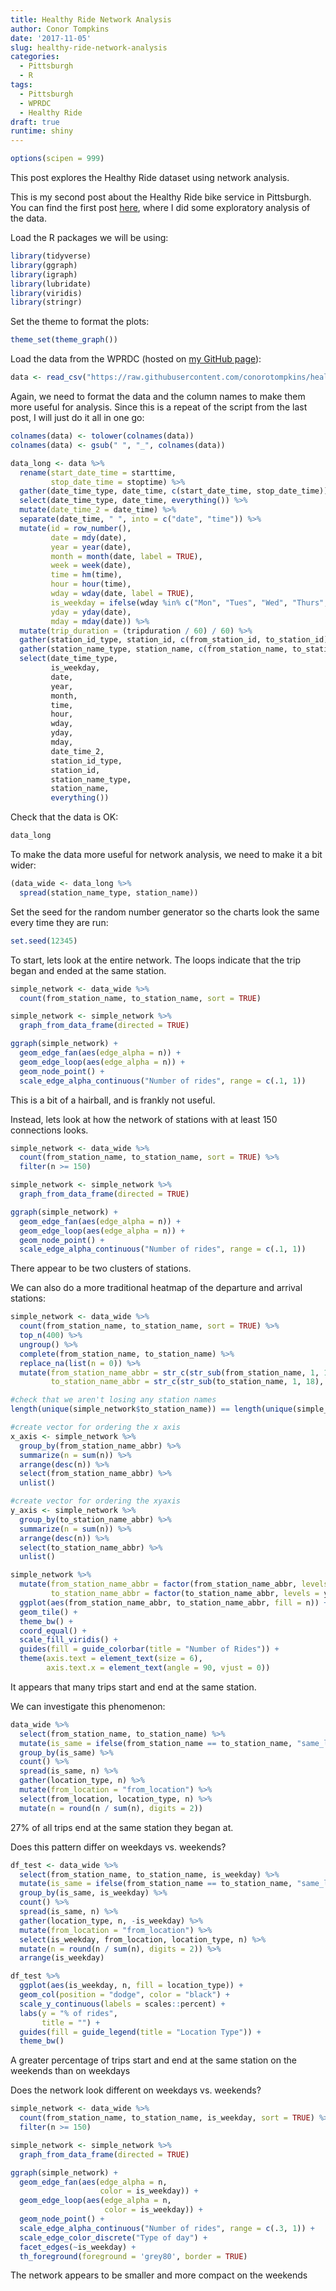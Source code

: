 ```yaml
---
title: Healthy Ride Network Analysis
author: Conor Tompkins
date: '2017-11-05'
slug: healthy-ride-network-analysis
categories:
  - Pittsburgh
  - R
tags:
  - Pittsburgh
  - WPRDC
  - Healthy Ride
draft: true
runtime: shiny
---
```


```r
options(scipen = 999)
```

This post explores the Healthy Ride dataset using network analysis. 

This is my second post about the Healthy Ride bike service in Pittsburgh. You can find the first post [here](https://ctompkins.netlify.com/2017/10/18/exploring-healthy-ride-pittsburgh-data/), where I did some exploratory analysis of the data.

Load the R packages we will be using:
```r
library(tidyverse)
library(ggraph)
library(igraph)
library(lubridate)
library(viridis)
library(stringr)
```


Set the theme to format the plots:
```r
theme_set(theme_graph())
```

Load the data from the WPRDC (hosted on [my GitHub page](https://github.com/conorotompkins)):
```r
data <- read_csv("https://raw.githubusercontent.com/conorotompkins/healthy_ride/master/data/data.csv")
```


Again, we need to format the data and the column names to make them more useful for analysis. Since this is a repeat of the script from the last post, I will just do it all in one go:
```r
colnames(data) <- tolower(colnames(data))
colnames(data) <- gsub(" ", "_", colnames(data))

data_long <- data %>% 
  rename(start_date_time = starttime,
         stop_date_time = stoptime) %>% 
  gather(date_time_type, date_time, c(start_date_time, stop_date_time)) %>% 
  select(date_time_type, date_time, everything()) %>% 
  mutate(date_time_2 = date_time) %>% 
  separate(date_time, " ", into = c("date", "time")) %>% 
  mutate(id = row_number(),
         date = mdy(date),
         year = year(date),
         month = month(date, label = TRUE),
         week = week(date),
         time = hm(time),
         hour = hour(time),
         wday = wday(date, label = TRUE),
         is_weekday = ifelse(wday %in% c("Mon", "Tues", "Wed", "Thurs", "Fri"), "weekday", "weekend"),
         yday = yday(date),
         mday = mday(date)) %>% 
  mutate(trip_duration = (tripduration / 60) / 60) %>% 
  gather(station_id_type, station_id, c(from_station_id, to_station_id)) %>% 
  gather(station_name_type, station_name, c(from_station_name, to_station_name)) %>% 
  select(date_time_type, 
         is_weekday, 
         date, 
         year,
         month,
         time, 
         hour,
         wday,
         yday,
         mday,
         date_time_2, 
         station_id_type, 
         station_id, 
         station_name_type,
         station_name,
         everything())
```

Check that the data is OK:
```r
data_long
```

To make the data more useful for network analysis, we need to make it a bit wider:
```r
(data_wide <- data_long %>% 
  spread(station_name_type, station_name))
```

Set the seed for the random number generator so the charts look the same every time they are run:
```r
set.seed(12345)
```

To start, lets look at the entire network. The loops indicate that the trip began and ended at the same station.
```r
simple_network <- data_wide %>% 
  count(from_station_name, to_station_name, sort = TRUE)

simple_network <- simple_network %>% 
  graph_from_data_frame(directed = TRUE)

ggraph(simple_network) +
  geom_edge_fan(aes(edge_alpha = n)) +
  geom_edge_loop(aes(edge_alpha = n)) +
  geom_node_point() +
  scale_edge_alpha_continuous("Number of rides", range = c(.1, 1))
```

This is a bit of a hairball, and is frankly not useful.

Instead, lets look at how the network of stations with at least 150 connections looks.
```r
simple_network <- data_wide %>% 
  count(from_station_name, to_station_name, sort = TRUE) %>% 
  filter(n >= 150)

simple_network <- simple_network %>% 
  graph_from_data_frame(directed = TRUE)

ggraph(simple_network) +
  geom_edge_fan(aes(edge_alpha = n)) +
  geom_edge_loop(aes(edge_alpha = n)) +
  geom_node_point() +
  scale_edge_alpha_continuous("Number of rides", range = c(.1, 1))
```

There appear to be two clusters of stations.

We can also do a more traditional heatmap of the departure and arrival stations:
```r
simple_network <- data_wide %>% 
  count(from_station_name, to_station_name, sort = TRUE) %>% 
  top_n(400) %>% 
  ungroup() %>% 
  complete(from_station_name, to_station_name) %>% 
  replace_na(list(n = 0)) %>% 
  mutate(from_station_name_abbr = str_c(str_sub(from_station_name, 1, 18), "..."), #abbreviate the station names so they fit on the axes
         to_station_name_abbr = str_c(str_sub(to_station_name, 1, 18), "..."))

#check that we aren't losing any station names
length(unique(simple_network$to_station_name)) == length(unique(simple_network$to_station_name_abbr))

#create vector for ordering the x axis
x_axis <- simple_network %>% 
  group_by(from_station_name_abbr) %>% 
  summarize(n = sum(n)) %>% 
  arrange(desc(n)) %>%
  select(from_station_name_abbr) %>% 
  unlist()

#create vector for ordering the xyaxis  
y_axis <- simple_network %>% 
  group_by(to_station_name_abbr) %>% 
  summarize(n = sum(n)) %>% 
  arrange(desc(n)) %>%
  select(to_station_name_abbr) %>% 
  unlist()

simple_network %>% 
  mutate(from_station_name_abbr = factor(from_station_name_abbr, levels = x_axis),
         to_station_name_abbr = factor(to_station_name_abbr, levels = y_axis)) %>% 
  ggplot(aes(from_station_name_abbr, to_station_name_abbr, fill = n)) +
  geom_tile() +
  theme_bw() +
  coord_equal() +
  scale_fill_viridis() +
  guides(fill = guide_colorbar(title = "Number of Rides")) +
  theme(axis.text = element_text(size = 6),
        axis.text.x = element_text(angle = 90, vjust = 0))
```

It appears that many trips start and end at the same station.

We can investigate this phenomenon:
```r
data_wide %>% 
  select(from_station_name, to_station_name) %>% 
  mutate(is_same = ifelse(from_station_name == to_station_name, "same_location", "different_location")) %>%
  group_by(is_same) %>% 
  count() %>% 
  spread(is_same, n) %>% 
  gather(location_type, n) %>% 
  mutate(from_location = "from_location") %>% 
  select(from_location, location_type, n) %>% 
  mutate(n = round(n / sum(n), digits = 2))
```
27% of all trips end at the same station they began at.

Does this pattern differ on weekdays vs. weekends?

```r
df_test <- data_wide %>% 
  select(from_station_name, to_station_name, is_weekday) %>% 
  mutate(is_same = ifelse(from_station_name == to_station_name, "same_location", "different_location")) %>%
  group_by(is_same, is_weekday) %>% 
  count() %>% 
  spread(is_same, n) %>% 
  gather(location_type, n, -is_weekday) %>% 
  mutate(from_location = "from_location") %>% 
  select(is_weekday, from_location, location_type, n) %>% 
  mutate(n = round(n / sum(n), digits = 2)) %>% 
  arrange(is_weekday)

df_test %>% 
  ggplot(aes(is_weekday, n, fill = location_type)) +
  geom_col(position = "dodge", color = "black") +
  scale_y_continuous(labels = scales::percent) +
  labs(y = "% of rides",
       title = "") +
  guides(fill = guide_legend(title = "Location Type")) +
  theme_bw()
```

A greater percentage of trips start and end at the same station on the weekends than on weekdays

Does the network look different on weekdays vs. weekends?
```r
simple_network <- data_wide %>% 
  count(from_station_name, to_station_name, is_weekday, sort = TRUE) %>% 
  filter(n >= 150)

simple_network <- simple_network %>% 
  graph_from_data_frame(directed = TRUE)

ggraph(simple_network) +
  geom_edge_fan(aes(edge_alpha = n,
                    color = is_weekday)) +
  geom_edge_loop(aes(edge_alpha = n,
                     color = is_weekday)) +
  geom_node_point() +
  scale_edge_alpha_continuous("Number of rides", range = c(.3, 1)) +
  scale_edge_color_discrete("Type of day") +
  facet_edges(~is_weekday) +
  th_foreground(foreground = 'grey80', border = TRUE)
```

The network appears to be smaller and more compact on the weekends
